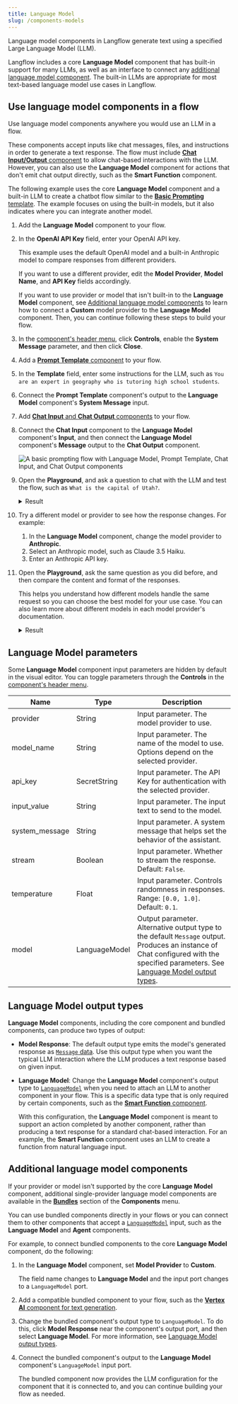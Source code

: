 ```yaml
---
title: Language Model
slug: /components-models
---
```



Language model components in Langflow generate text using a specified Large Language Model (LLM).

Langflow includes a core **Language Model** component that has built-in support for many LLMs, as well as an interface to connect any [additional language model component](#additional-language-model-components).
The built-in LLMs are appropriate for most text-based language model use cases in Langflow.

## Use language model components in a flow

Use language model components anywhere you would use an LLM in a flow.

These components accept inputs like chat messages, files, and instructions in order to generate a text response.
The flow must include [**Chat Input/Output** component](/components-io#chat-io) to allow chat-based interactions with the LLM.
However, you can also use the **Language Model** component for actions that don't emit chat output directly, such as the **Smart Function** component.

The following example uses the core **Language Model** component and a built-in LLM to create a chatbot flow similar to the [**Basic Prompting** template](/basic-prompting).
The example focuses on using the built-in models, but it also indicates where you can integrate another model.

1. Add the **Language Model** component to your flow.

2. In the **OpenAI API Key** field, enter your OpenAI API key.

    This example uses the default OpenAI model and a built-in Anthropic model to compare responses from different providers.

    If you want to use a different provider, edit the **Model Provider**, **Model Name**, and **API Key** fields accordingly.

    If you want to use provider or model that isn't built-in to the **Language Model** component, see [Additional language model components](#additional-language-model-components) to learn how to connect a **Custom** model provider to the **Language Model** component.
    Then, you can continue following these steps to build your flow.

3. In the [component's header menu](/concepts-components#component-menus), click <Icon name="SlidersHorizontal" aria-hidden="true"/> **Controls**, enable the **System Message** parameter, and then click **Close**.

4. Add a [**Prompt Template** component](/components-prompts) to your flow.

5. In the **Template** field, enter some instructions for the LLM, such as `You are an expert in geography who is tutoring high school students`.

6. Connect the **Prompt Template** component's output to the **Language Model** component's **System Message** input.

7. Add [**Chat Input** and **Chat Output** components](/components-io#chat-io) to your flow.

8. Connect the **Chat Input** component to the **Language Model** component's **Input**, and then connect the **Language Model** component's **Message** output to the **Chat Output** component.

    ![A basic prompting flow with Language Model, Prompt Template, Chat Input, and Chat Output components](/img/component-language-model.png)

9. Open the **Playground**, and ask a question to chat with the LLM and test the flow, such as `What is the capital of Utah?`.

    <details>
    <summary>Result</summary>

    The following response is an example of an OpenAI model's response.
    Your actual response may vary based on the model version at the time of your request, your template, and input.

    ```
    The capital of Utah is Salt Lake City. It is not only the largest city in the state but also serves as the cultural and economic center of Utah. Salt Lake City was founded in 1847 by Mormon pioneers and is known for its proximity to the Great Salt Lake and its role in the history of the Church of Jesus Christ of Latter-day Saints. For more information, you can refer to sources such as the U.S. Geological Survey or the official state website of Utah.
    ```

    </details>

10. Try a different model or provider to see how the response changes. For example:

    1. In the **Language Model** component, change the model provider to **Anthropic**.
    2. Select an Anthropic model, such as Claude 3.5 Haiku.
    3. Enter an Anthropic API key.

11. Open the **Playground**, ask the same question as you did before, and then compare the content and format of the responses.

    This helps you understand how different models handle the same request so you can choose the best model for your use case.
    You can also learn more about different models in each model provider's documentation.

    <details>
    <summary>Result</summary>

    The following response is an example of an Anthropic model's response.
    Your actual response may vary based on the model version at the time of your request, your template, and input.

    Note that this response is shorter and includes sources, whereas the OpenAI response was more encyclopedic and didn't cite sources.

    ```
    The capital of Utah is Salt Lake City. It is also the most populous city in the state. Salt Lake City has been the capital of Utah since 1896, when Utah became a state.
    Sources:
    Utah State Government Official Website (utah.gov)
    U.S. Census Bureau
    Encyclopedia Britannica
    ```

    </details>

## Language Model parameters

Some **Language Model** component input parameters are hidden by default in the visual editor.
You can toggle parameters through the <Icon name="SlidersHorizontal" aria-hidden="true"/> **Controls** in the [component's header menu](/concepts-components#component-menus).

| Name | Type | Description |
|------|------|-------------|
| provider | String | Input parameter. The model provider to use. |
| model_name | String | Input parameter. The name of the model to use. Options depend on the selected provider. |
| api_key | SecretString | Input parameter. The API Key for authentication with the selected provider. |
| input_value | String | Input parameter. The input text to send to the model. |
| system_message | String | Input parameter. A system message that helps set the behavior of the assistant. |
| stream | Boolean | Input parameter. Whether to stream the response. Default: `False`. |
| temperature | Float | Input parameter. Controls randomness in responses. Range: `[0.0, 1.0]`. Default: `0.1`. |
| model | LanguageModel | Output parameter. Alternative output type to the default `Message` output. Produces an instance of Chat configured with the specified parameters. See [Language Model output types](#language-model-output-types). |

## Language Model output types

**Language Model** components, including the core component and bundled components, can produce two types of output:

* **Model Response**: The default output type emits the model's generated response as [`Message` data](/data-types#message).
Use this output type when you want the typical LLM interaction where the LLM produces a text response based on given input.

* **Language Model**: Change the **Language Model** component's output type to [`LanguageModel`](/data-types#languagemodel) when you need to attach an LLM to another component in your flow.
This is a specific data type that is only required by certain components, such as the [**Smart Function** component](/components-processing#smart-function).

    With this configuration, the **Language Model** component is meant to support an action completed by another component, rather than producing a text response for a standard chat-based interaction.
    For an example, the **Smart Function** component uses an LLM to create a function from natural language input.

## Additional language model components

If your provider or model isn't supported by the core **Language Model** component, additional single-provider language model components are available in the [**Bundles**](/components-bundle-components) section of the **Components** menu.

You can use bundled components directly in your flows or you can connect them to other components that accept a [`LanguageModel`](/data-types#languagemodel) input, such as the **Language Model** and **Agent** components.

For example, to connect bundled components to the core **Language Model** component, do the following:

1. In the **Language Model** component, set **Model Provider** to **Custom**.

    The field name changes to **Language Model** and the input port changes to a `LanguageModel` port.

2. Add a compatible bundled component to your flow, such as the [**Vertex AI** component for text generation](/bundles-vertexai).

3. Change the bundled component's output type to `LanguageModel`.
To do this, click **Model Response** near the component's output port, and then select **Language Model**.
For more information, see [Language Model output types](#language-model-output-types).

4. Connect the bundled component's output to the **Language Model** component's `LanguageModel` input port.

    The bundled component now provides the LLM configuration for the component that it is connected to, and you can continue building your flow as needed.